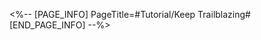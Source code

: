 <%-- [PAGE_INFO]
PageTitle=#Tutorial/Keep Trailblazing#
[END_PAGE_INFO] --%>
{{Tutorial
|sort      = 322601
|title     = Keep Trailblazing
|subtitle  = 
|type      = 
|about     = 
|image1    = Tutorial Keep Trailblazing 1.png{{subst:void|<!--$UPLOAD:<<SpriteOutput/TutorialPic/TutorialPage_322601.png>-<Tutorial Keep Trailblazing 1.png>-<Tutorial Files>>-->}}
|text1     = Trailblaze Continuance complete. Please continue the Trailblaze Mission to raise your Trailblaze Level for more events.
}}